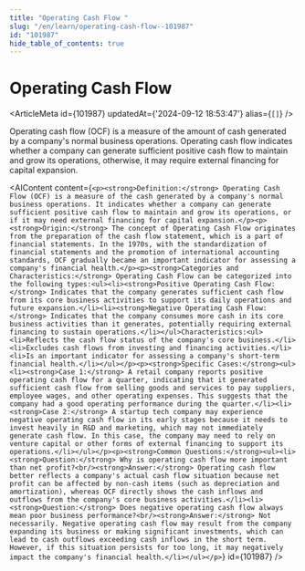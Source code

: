 ```yaml
---
title: "Operating Cash Flow "
slug: "/en/learn/operating-cash-flow--101987"
id: "101987"
hide_table_of_contents: true
---
```



# Operating Cash Flow 

<ArticleMeta id={101987} updatedAt={'2024-09-12 18:53:47'} alias={`[]`} />
<div className='border-solid border-b border-t-0 my-4 border-[var(--ifm-color-gray-300)]' />

Operating cash flow (OCF) is a measure of the amount of cash generated by a company's normal business operations. Operating cash flow indicates whether a company can generate sufficient positive cash flow to maintain and grow its operations, otherwise, it may require external financing for capital expansion.

<AIContent content={`<p><strong>Definition:</strong> Operating Cash Flow (OCF) is a measure of the cash generated by a company's normal business operations. It indicates whether a company can generate sufficient positive cash flow to maintain and grow its operations, or if it may need external financing for capital expansion.</p><p><strong>Origin:</strong> The concept of Operating Cash Flow originates from the preparation of the cash flow statement, which is a part of financial statements. In the 1970s, with the standardization of financial statements and the promotion of international accounting standards, OCF gradually became an important indicator for assessing a company's financial health.</p><p><strong>Categories and Characteristics:</strong> Operating Cash Flow can be categorized into the following types:<ul><li><strong>Positive Operating Cash Flow:</strong> Indicates that the company generates sufficient cash flow from its core business activities to support its daily operations and future expansion.</li><li><strong>Negative Operating Cash Flow:</strong> Indicates that the company consumes more cash in its core business activities than it generates, potentially requiring external financing to sustain operations.</li></ul>Characteristics:<ul><li>Reflects the cash flow status of the company's core business.</li><li>Excludes cash flows from investing and financing activities.</li><li>Is an important indicator for assessing a company's short-term financial health.</li></ul></p><p><strong>Specific Cases:</strong><ul><li><strong>Case 1:</strong> A retail company reports positive operating cash flow for a quarter, indicating that it generated sufficient cash flow from selling goods and services to pay suppliers, employee wages, and other operating expenses. This suggests that the company had a good operating performance during the quarter.</li><li><strong>Case 2:</strong> A startup tech company may experience negative operating cash flow in its early stages because it needs to invest heavily in R&D and marketing, which may not immediately generate cash flow. In this case, the company may need to rely on venture capital or other forms of external financing to support its operations.</li></ul></p><p><strong>Common Questions:</strong><ul><li><strong>Question:</strong> Why is operating cash flow more important than net profit?<br/><strong>Answer:</strong> Operating cash flow better reflects a company's actual cash flow situation because net profit can be affected by non-cash items (such as depreciation and amortization), whereas OCF directly shows the cash inflows and outflows from the company's core business activities.</li><li><strong>Question:</strong> Does negative operating cash flow always mean poor business performance?<br/><strong>Answer:</strong> Not necessarily. Negative operating cash flow may result from the company expanding its business or making significant investments, which can lead to cash outflows exceeding cash inflows in the short term. However, if this situation persists for too long, it may negatively impact the company's financial health.</li></ul></p>`} id={101987} />
